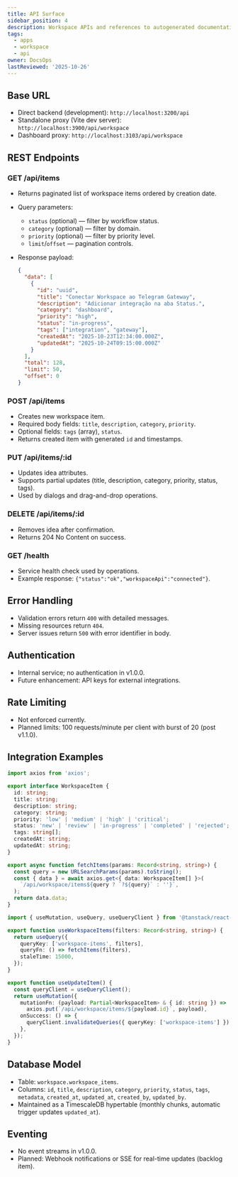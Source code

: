 ```yaml
---
title: API Surface
sidebar_position: 4
description: Workspace APIs and references to autogenerated documentation.
tags:
  - apps
  - workspace
  - api
owner: DocsOps
lastReviewed: '2025-10-26'
---
```

## Base URL

- Direct backend (development): `http://localhost:3200/api`
- Standalone proxy (Vite dev server): `http://localhost:3900/api/workspace`
- Dashboard proxy: `http://localhost:3103/api/workspace`

## REST Endpoints

### GET /api/items

- Returns paginated list of workspace items ordered by creation date.
- Query parameters:
  - `status` (optional) — filter by workflow status.
  - `category` (optional) — filter by domain.
  - `priority` (optional) — filter by priority level.
  - `limit`/`offset` — pagination controls.
- Response payload:

  ```json
  {
    "data": [
      {
        "id": "uuid",
        "title": "Conectar Workspace ao Telegram Gateway",
        "description": "Adicionar integração na aba Status.",
        "category": "dashboard",
        "priority": "high",
        "status": "in-progress",
        "tags": ["integration", "gateway"],
        "createdAt": "2025-10-23T12:34:00.000Z",
        "updatedAt": "2025-10-24T09:15:00.000Z"
      }
    ],
    "total": 128,
    "limit": 50,
    "offset": 0
  }
  ```

### POST /api/items

- Creates new workspace item.
- Required body fields: `title`, `description`, `category`, `priority`.
- Optional fields: `tags` (array), `status`.
- Returns created item with generated `id` and timestamps.

### PUT /api/items/:id

- Updates idea attributes.
- Supports partial updates (title, description, category, priority, status, tags).
- Used by dialogs and drag-and-drop operations.

### DELETE /api/items/:id

- Removes idea after confirmation.
- Returns 204 No Content on success.

### GET /health

- Service health check used by operations.
- Example response: `{"status":"ok","workspaceApi":"connected"}`.

## Error Handling

- Validation errors return `400` with detailed messages.
- Missing resources return `404`.
- Server issues return `500` with error identifier in body.

## Authentication

- Internal service; no authentication in v1.0.0.
- Future enhancement: API keys for external integrations.

## Rate Limiting

- Not enforced currently.
- Planned limits: 100 requests/minute per client with burst of 20 (post v1.1.0).

## Integration Examples

```typescript
import axios from 'axios';

export interface WorkspaceItem {
  id: string;
  title: string;
  description: string;
  category: string;
  priority: 'low' | 'medium' | 'high' | 'critical';
  status: 'new' | 'review' | 'in-progress' | 'completed' | 'rejected';
  tags: string[];
  createdAt: string;
  updatedAt: string;
}

export async function fetchItems(params: Record<string, string>) {
  const query = new URLSearchParams(params).toString();
  const { data } = await axios.get<{ data: WorkspaceItem[] }>(
    `/api/workspace/items${query ? `?${query}` : ''}`,
  );
  return data.data;
}
```

```typescript
import { useMutation, useQuery, useQueryClient } from '@tanstack/react-query';

export function useWorkspaceItems(filters: Record<string, string>) {
  return useQuery({
    queryKey: ['workspace-items', filters],
    queryFn: () => fetchItems(filters),
    staleTime: 15000,
  });
}

export function useUpdateItem() {
  const queryClient = useQueryClient();
  return useMutation({
    mutationFn: (payload: Partial<WorkspaceItem> & { id: string }) =>
      axios.put(`/api/workspace/items/${payload.id}`, payload),
    onSuccess: () => {
      queryClient.invalidateQueries({ queryKey: ['workspace-items'] });
    },
  });
}
```

## Database Model

- Table: `workspace.workspace_items`.
- Columns: `id`, `title`, `description`, `category`, `priority`, `status`, `tags`, `metadata`, `created_at`, `updated_at`, `created_by`, `updated_by`.
- Maintained as a TimescaleDB hypertable (monthly chunks, automatic trigger updates `updated_at`).

## Eventing

- No event streams in v1.0.0.
- Planned: Webhook notifications or SSE for real-time updates (backlog item).

